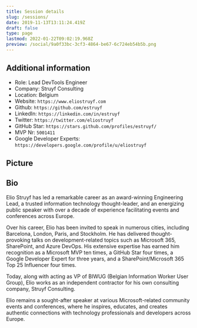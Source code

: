 ```yaml
---
title: Session details
slug: /sessions/
date: 2019-11-13T13:11:24.419Z
draft: false
type: page
lastmod: 2022-01-22T09:02:19.968Z
preview: /social/9a0f33bc-3cf3-4864-be67-6c724eb54b5b.png
---
```



## Additional information

- Role: Lead DevTools Engineer
- Company: Struyf Consulting
- Location: Belgium
- Website: `https://www.eliostruyf.com`
- Github: `https://github.com/estruyf`
- LinkedIn: `https://linkedin.com/in/estruyf`
- Twitter: `https://twitter.com/eliostruyf`
- GitHub Star: `https://stars.github.com/profiles/estruyf/`
- MVP Nr: `5001411`
- Google Developer Experts: `https://developers.google.com/profile/u/eliostruyf`

## Picture

<Caption src="/images/eliostruyf_2024.webp" description="Link: <https://www.eliostruyf.com/images/eliostruyf_2024.jpg>" />

## Bio

Elio Struyf has led a remarkable career as an award-winning Engineering Lead, a trusted information technology thought-leader, and an energizing public speaker with over a decade of experience facilitating events and conferences across Europe.

Over his career, Elio has been invited to speak in numerous cities, including Barcelona, London, Paris, and Stockholm. He has delivered thought-provoking talks on development-related topics such as Microsoft 365, SharePoint, and Azure DevOps. His extensive expertise has earned him recognition as a Microsoft MVP ten times, a GitHub Star four times, a Google Developer Expert for three years, and a SharePoint/Microsoft 365 Top 25 Influencer four times.

Today, along with acting as VP of BIWUG (Belgian Information Worker User Group), Elio works as an independent contractor for his own consulting company, Struyf Consulting.

Elio remains a sought-after speaker at various Microsoft-related community events and conferences, where he inspires, educates, and creates authentic connections with technology professionals and developers across Europe.
